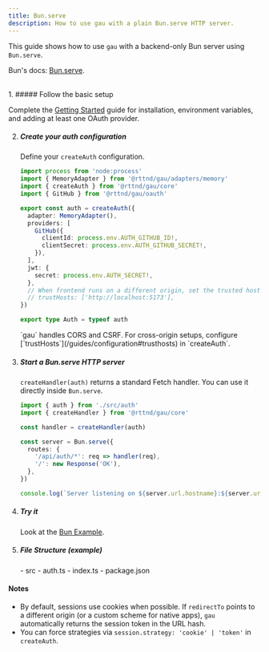 ```yaml
---
title: Bun.serve
description: How to use gau with a plain Bun.serve HTTP server.
---
```



This guide shows how to use `gau` with a backend-only Bun server using `Bun.serve`.

Bun's docs: [Bun.serve](https://bun.com/docs/api/http).

<br />

<Steps>
1. ##### Follow the basic setup

   Complete the [Getting Started](/guides/getting-started) guide for installation, environment variables, and adding at least one OAuth provider.

2. ##### Create your auth configuration

   Define your `createAuth` configuration.

   ```ts title="src/auth.ts"
   import process from 'node:process'
   import { MemoryAdapter } from '@rttnd/gau/adapters/memory'
   import { createAuth } from '@rttnd/gau/core'
   import { GitHub } from '@rttnd/gau/oauth'

   export const auth = createAuth({
     adapter: MemoryAdapter(),
     providers: [
       GitHub({
         clientId: process.env.AUTH_GITHUB_ID!,
         clientSecret: process.env.AUTH_GITHUB_SECRET!,
       }),
     ],
     jwt: {
       secret: process.env.AUTH_SECRET!,
     },
     // When frontend runs on a different origin, set the trusted hosts, example:
     // trustHosts: ['http://localhost:5173'],
   })

   export type Auth = typeof auth
   ```

   <Aside type="note">
     `gau` handles CORS and CSRF. For cross-origin setups, configure [`trustHosts`](/guides/configuration#trusthosts) in `createAuth`.
   </Aside>

3. ##### Start a Bun.serve HTTP server

   `createHandler(auth)` returns a standard Fetch handler. You can use it directly inside `Bun.serve`.

    ```ts title="server.ts"
    import { auth } from './src/auth'
    import { createHandler } from '@rttnd/gau/core'

    const handler = createHandler(auth)

    const server = Bun.serve({
      routes: {
        '/api/auth/*': req => handler(req),
        '/': new Response('OK'),
      },
    })

    console.log(`Server listening on ${server.url.hostname}:${server.url.port}`)
    ```

4. ##### Try it

    Look at the [Bun Example](https://github.com/Rettend/gau/tree/main/packages/example-bun).

5. ##### File Structure (example)

    <FileTree>
      - src
        - auth.ts
        - index.ts
      - package.json
    </FileTree>

</Steps>

#### Notes

   - By default, sessions use cookies when possible. If `redirectTo` points to a different origin (or a custom scheme for native apps), `gau` automatically returns the session token in the URL hash.
   - You can force strategies via `session.strategy: 'cookie' | 'token'` in `createAuth`.
